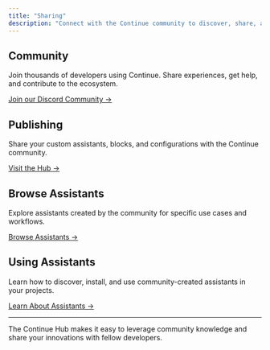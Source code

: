 ```yaml
---
title: "Sharing"
description: "Connect with the Continue community to discover, share, and collaborate on AI development tools."
---
```


## Community

Join thousands of developers using Continue. Share experiences, get help, and contribute to the ecosystem.

[Join our Discord Community →](https://discord.gg/continue)

## Publishing

Share your custom assistants, blocks, and configurations with the Continue community.

[Visit the Hub →](https://hub.synapse.dev)

## Browse Assistants

Explore assistants created by the community for specific use cases and workflows.

[Browse Assistants →](https://hub.synapse.dev)

## Using Assistants

Learn how to discover, install, and use community-created assistants in your projects.

[Learn About Assistants →](/hub/assistants/intro)

---

The Continue Hub makes it easy to leverage community knowledge and share your innovations with fellow developers.
